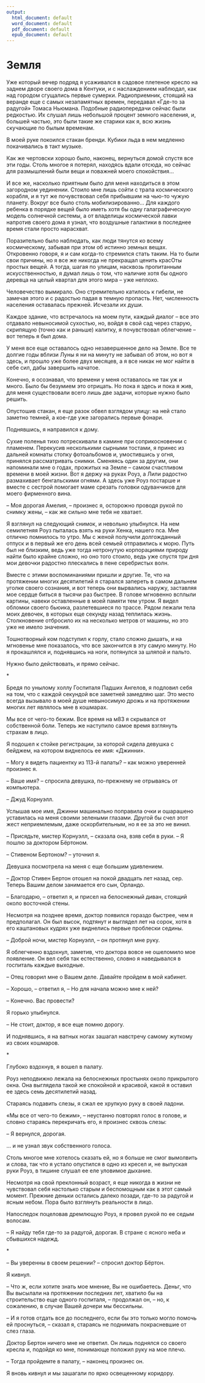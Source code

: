 ```yaml
---
output:
  html_document: default
  word_document: default
  pdf_document: default
  epub_document: default
---
```


# Земля {#09}

Уже который вечер подряд я усаживался в садовое плетеное кресло на заднем дворе своего дома в Кентуки, и с наслаждением наблюдал, как над городом сгущались первые сумерки. Радиоприемник, стоящий на веранде еще с самых незапамятных времен, передавал «Где-то за радугой» Томаса Ньюмана. Подобные радиопередачи сейчас были редкостью. Их слушал лишь небольшой процент земного населения, и, большей частью, это были такие же старики как я, всю жизнь скучающие по былым временам.

В моей руке покоился стакан бренди. Кубики льда в нем медленно покачивались в такт музыке.

Как же чертовски хорошо было, наконец, вернуться домой спустя все эти годы. Столь многое я потерял, находясь вдали отсюда, но сейчас для размышлений были вещи и поважней моего спокойствия…

И все же, насколько приятным было для меня находиться в этом загородном уединении. Стоило мне лишь сойти с трапа космического корабля, и я тут же почувствовал себя прибывшим на чью-то чужую планету. Вокруг все было столь мобилизированно… Для каждого ребенка в порядке вещей было иметь хотя бы одну галаграфическую модель солнечной системы, а от владелицы космической лавки напротив своего дома я узнал, что воздушные галактики в последнее время стали просто нарасхват.

Поразительно было наблюдать, как люди тянутся ко всему космическому, забывая при этом об истинно земных вещах. Откровенно говоря, я и сам когда-то стремился стать таким. На то были свои причины, но я все же никогда не прекращал ценить красОты простых вещей. А тогда, шагая по улицам, насквозь пропитанным искусственностью, я думал лишь о том, что наличие хотя бы одного деревца на целый квартал для этого мира – уже неплохо.

Человечество вымирало. Оно стремительно катилось к гибели, не замечая этого и с радостью падая в темную пропасть. Нет, численность населения оставалась прежней. Исчезали их души.

Каждое здание, что встречалось на моем пути, каждый диалог – все это отдавало невыносимой сухостью, но, войдя в свой сад через старую, скрипящую (точно как и раньше) калитку, я почувствовал облегчение – вот теперь я был дома.

У меня все еще оставалось одно незавершенное дело на Земле. Все те долгие годы вблизи Луны я ни на минуту не забывал об этом, но вот я здесь, и прошло уже более двух месяцев, а я все никак не мог найти в себе сил, дабы завершить начатое.

Конечно, я осознавал, что времени у меня оставалось не так уж и много. Было бы безумием это отрицать. Но пока я здесь и пока я жив, для меня существовали всего лишь две задачи, которые нужно было решить.

Опустошив стакан, я еще разок обвел взглядом улицу: на ней стало заметно темней, а кое-где уже загорались первые фонари.

Поднявшись, я направился к дому.

Сухие поленья тихо потрескивали в камине при соприкосновении с пламенем. Перекусив несколькими сырными тостами, я принес из дальней комнаты стопку фотоальбомов и, умостившись у огня, принялся рассматривать снимки. Сменяясь один за другим, они напоминали мне о годах, прожитых на Земле – самом счастливом времени в моей жизни. Вот я держу на руках Роуз, а Лили радостно размахивает бенгальскими огнями. А здесь уже Роуз постарше и вместе с сестрой помогает маме срезать головки одуванчиков для моего фирменного вина.

– Моя дорогая Амелия, – произнес я, осторожно проводя рукой по снимку жены, – как же сильно мне тебя не хватает.

Я взглянул на следующий снимок, и невольно улыбнулся. На нем семилетняя Роуз пыталась взять на руки Хенка, нашего пса. Мне отлично помнилось то утро. Мы с женой получили долгожданный отпуск и в первый же его день всей семьей отправились к морю. Путь был не близким, ведь уже тогда нетронутую корпорациями природу найти было крайне сложно, но оно того стоило, ведь уже спустя три дня мои девочки радостно плескались в пене серебристых волн.

Вместе с этими воспоминаниями пришли и другие. Те, что на протяжении многих десятилетий я старался запереть в самом дальнем уголке своего сознания, и вот теперь они вырвались наружу, заставляя мое сердце биться в тысячи раз быстрее. В голове мгновенно всплыли картины, навеки оставленные в моей памяти тем утром. Я видел обломки своего бьюика, разлетевшиеся по трассе. Рядом лежали тела моих девочек, в которых еще секунду назад теплилась жизнь. Столкновение отбросило их на несколько метров от машины, но это уже не имело значения.

Тошнотворный ком подступил к горлу, стало сложно дышать, и на мгновенье мне показалось, что все закончится в эту самую минуту. Но я прокашлялся и, поднявшись на ноги, потянулся за шляпой и пальто.

Нужно было действовать, и прямо сейчас.

\*

Бредя по унылому холлу Госпиталя Падших Ангелов, я подловил себя на том, что с каждой секундой все заметней замедляю шаг. Это место всегда вызывало в моей душе невыносимую дрожь и на протяжении многих лет являлось мне в кошмарах.

Мы все от чего-то бежим. Все время на м83 я скрывался от собственной боли. Теперь же наступило самое время взглянуть страхам в лицо.

Я подошел к стойке регистрации, за которой сидела девушка с бейджем, на котором виднелось ее имя: «Джинни».

– Могу я видеть пациентку из 113-й палаты? – как можно уверенней произнес я.

– Ваше имя? – спросила девушка, по-прежнему не отрываясь от компьютера.

– Джуд Корнуэлл.

Услышав мое имя, Джинни машинально поправила очки и ошарашено уставилась на меня своими зелеными глазами. Другой бы счел этот жест неприемлемым, даже оскорбительным, но я ее за это не винил.

– Присядьте, мистер Корнуэлл, – сказала она, взяв себя в руки. – Я пошлю за доктором Бёртоном.

– Стивеном Бертоном? – уточнил я.

Девушка посмотрела на меня с еще большим удивлением.

– Доктор Стивен Бертон отошел на покой двадцать лет назад, сер. Теперь Вашим делом занимается его сын, Орландо.

– Благодарю, – ответил я, и присел на белоснежный диван, стоящий около восточной стены.

Несмотря на позднее время, доктор появился гораздо быстрее, чем я предполагал. Он был высок, подтянут и выглядел лет на сорок, хотя в его каштановых кудрях уже виднелись первые проблески седины.

– Доброй ночи, мистер Корнуэлл, – он протянул мне руку.

Я облегченно вздохнул, заметив, что доктора вовсе не ошеломило мое появление. Он вел себя так естественно, словно я наведывался в госпиталь каждые выходные.

– Отец говорил мне о Вашем деле. Давайте пройдем в мой кабинет.

– Хорошо, – ответил я, – Но для начала можно мне к ней?

– Конечно. Вас провести?

Я горько улыбнулся.

– Не стоит, доктор, я все еще помню дорогу.

И поднявшись, я на ватных ногах зашагал навстречу самому жуткому из своих кошмаров.

\*

Глубоко вздохнув, я вошел в палату.

Роуз неподвижно лежала на белоснежных простынях около прикрытого окна. Она выглядела такой же спокойной и красивой, какой я оставил ее здесь семь десятилетий назад.

Стараясь подавить слезы, я сжал ее хрупкую руку в своей ладони.

«Мы все от чего-то бежим», – неустанно повторял голос в голове, и словно стараясь перекричать его, я произнес сквозь слезы:

– Я вернулся, дорогая.

… и не узнал звук собственного голоса.

Столь многое мне хотелось сказать ей, но я больше не смог вымолвить и слова, так что я устало опустился в одно из кресел и, не выпуская руки Роуз, в тишине слушал ее еле уловимое дыхание.

Несмотря на свой преклонный возраст, я еще никогда в жизни не чувствовал себя настолько старым и беспомощным как в этот самый момент. Прежние деньки остались далеко позади, где-то за радугой и ясным небом. Пора было взглянуть реальности в лицо.

Напоследок поцеловав дремлющую Роуз, я провел рукой по ее седым волосам.

– Я найду тебя где-то за радугой, дорогая. В стране с ясного неба и сбывшихся надежд.

\*

– Вы уверенны в своем решении? – спросил доктор Бёртон.

Я кивнул.

– Что ж, если хотите знать мое мнение, Вы не ошибаетесь. Деньг, что Вы высылали на протяжении последних лет, хватило бы на строительство еще одного госпиталя, – продолжал он, – но, к сожалению, в случае Вашей дочери мы бессильны.

– И я готов отдать все до последнего, если бы это только могло помочь ей проснуться, – сказал я, стараясь не поднимать покрасневшие от слез глаза.

Доктор Бертон ничего мне не ответил. Он лишь поднялся со своего кресла и, подойдя ко мне, понимающе положил руку на мое плечо.

– Тогда пройдемте в палату, – наконец произнес он.

Я вновь кивнул и мы зашагали по ярко освещенному коридору.